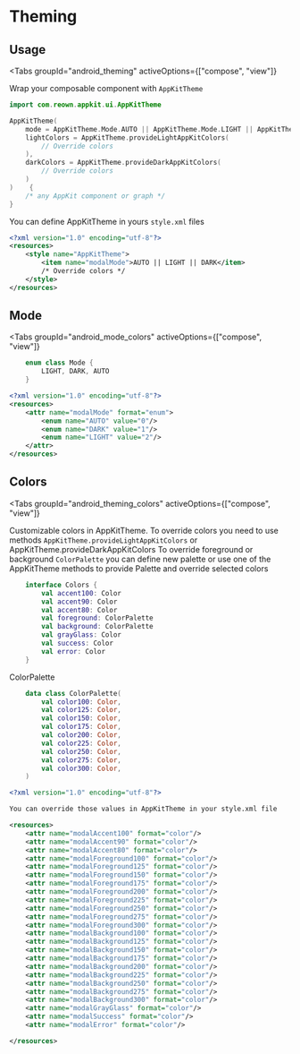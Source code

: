 
# Theming

## Usage

<Tabs
    groupId="android_theming"
    activeOptions={["compose", "view"]}
>
<TabItem value="compose" label="Compose">

Wrap your composable component with `AppKitTheme`

```kotlin
import com.reown.appkit.ui.AppKitTheme

AppKitTheme(
    mode = AppKitTheme.Mode.AUTO || AppKitTheme.Mode.LIGHT || AppKitTheme.Mode.DARK,
    lightColors = AppKitTheme.provideLightAppKitColors(
        // Override colors
    ),
    darkColors = AppKitTheme.provideDarkAppKitColors(
        // Override colors
    )
)    {
    /* any AppKit component or graph */
}

```

</TabItem>

<TabItem value="view" label="View">

You can define AppKitTheme in yours `style.xml` files

```xml
<?xml version="1.0" encoding="utf-8"?>
<resources>
    <style name="AppKitTheme">
        <item name="modalMode">AUTO || LIGHT || DARK</item>
        /* Override colors */
    </style>
</resources>
```

</TabItem>
</Tabs>

## Mode

<Tabs
    groupId="android_mode_colors"
    activeOptions={["compose", "view"]}
>
<TabItem value="compose" label="Compose">

```kotlin
    enum class Mode {
        LIGHT, DARK, AUTO
    }
```

</TabItem>

<TabItem value="view" label="View">

```xml
<?xml version="1.0" encoding="utf-8"?>
<resources>
    <attr name="modalMode" format="enum">
        <enum name="AUTO" value="0"/>
        <enum name="DARK" value="1"/>
        <enum name="LIGHT" value="2"/>
    </attr>
</resources>
```

</TabItem>
</Tabs>

## Colors

<Tabs
    groupId="android_theming_colors"
    activeOptions={["compose", "view"]}
>
<TabItem value="compose" label="Compose">

Customizable colors in AppKitTheme.
To override colors you need to use methods `AppKitTheme.provideLightAppKitColors` or AppKitTheme.provideDarkAppKitColors
To override foreground or background `ColorPalette` you can define new palette or use one of the AppKitTheme methods to provide Palette and override selected colors

```kotlin
    interface Colors {
        val accent100: Color
        val accent90: Color
        val accent80: Color
        val foreground: ColorPalette
        val background: ColorPalette
        val grayGlass: Color
        val success: Color
        val error: Color
    }
```

ColorPalette

```kotlin
    data class ColorPalette(
        val color100: Color,
        val color125: Color,
        val color150: Color,
        val color175: Color,
        val color200: Color,
        val color225: Color,
        val color250: Color,
        val color275: Color,
        val color300: Color,
    )
```

</TabItem>

<TabItem value="view" label="View">

```xml
<?xml version="1.0" encoding="utf-8"?>

You can override those values in AppKitTheme in your style.xml file

<resources>
    <attr name="modalAccent100" format="color"/>
    <attr name="modalAccent90" format="color"/>
    <attr name="modalAccent80" format="color"/>
    <attr name="modalForeground100" format="color"/>
    <attr name="modalForeground125" format="color"/>
    <attr name="modalForeground150" format="color"/>
    <attr name="modalForeground175" format="color"/>
    <attr name="modalForeground200" format="color"/>
    <attr name="modalForeground225" format="color"/>
    <attr name="modalForeground250" format="color"/>
    <attr name="modalForeground275" format="color"/>
    <attr name="modalForeground300" format="color"/>
    <attr name="modalBackground100" format="color"/>
    <attr name="modalBackground125" format="color"/>
    <attr name="modalBackground150" format="color"/>
    <attr name="modalBackground175" format="color"/>
    <attr name="modalBackground200" format="color"/>
    <attr name="modalBackground225" format="color"/>
    <attr name="modalBackground250" format="color"/>
    <attr name="modalBackground275" format="color"/>
    <attr name="modalBackground300" format="color"/>
    <attr name="modalGrayGlass" format="color"/>
    <attr name="modalSuccess" format="color"/>
    <attr name="modalError" format="color"/>

</resources>
```

</TabItem>
</Tabs>
